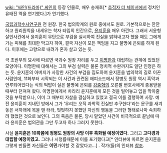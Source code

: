[[wiki: "싸인(드라마)" 싸인]]의 등장 인물로, 배우 송재호[* [[추적자 더 체이서]]에서 정치인 유태진 역을 연기했다.]가 연기했다.

[[국립과학수사연구원]] 전 원장. 한국 법의학계의 원로 중에서도 원로. 기본적으로는 깐깐하고 원리원칙을 내세우는 학자 타입의 인간으로, [[윤지훈]]을 매우 아낀다. 그래서 서윤형 살인사건에서 윤지훈이 무단으로 부검을 실시하여 진실을 밝혀내고자 했을 때도 그에게 가는 피해를 최대한 막고자 하여, 결국 자신이 모든 책임을 지고 불명예 은퇴를 하게 된다. 이후에는 고향으로 내려가 혼자 살고 있는 듯.

극 초반부의 묘사에 따르면 국과수 원장 자리를 두고 [[이명한]]과 대립하는 관계에 있었던 모양이다. 이명한에 대해서는 그의 부검 실력은 물론 정치적 수완까지도 일단 인정은 하는 듯. 윤지훈의 아버지가 사망한 사건의 부검을 집도하여 윤지훈을 법의학의 길로 이끈 사람인데, 11화부터 시작되는 이 사건과 관련된 에피소드에서 정병도 원장 역시 흑막과 연루되어있다는 식의 떡밥이 실은 불명예 은퇴를 [[강중혁]]의 오른팔 변호사에게 종용받을 때부터 던져져 왔다. 이명한에게서 차라리 윤지훈에게 모든 것을 털어놓고 입을 막아줄 것을 부탁받으나, 이미 그 때부터 자살을 결심하고 있었고 결국 이를 결행하여 사망. 예전 윤지훈이 지내던 방에서 그가 '우리는 오직 과학적 진실만 추구한다'라는 문구를 새겨놓은 서까래에 목을 맨 터라, 떳떳하지 못했던 자신의 행동을 그러한 형태로나마 속죄하려 했었던 것으로 보인다. 그의 죽음은 물론, 당시 맡았던 사건이 비극적으로 끝남에 따라 윤지훈은 법의관을 그만 두고자 하나 그러지 못한다.

사실 '''윤지훈은 10화쯤에 정병도 원장의 사망 이후 흑화될 예정이였다.''' 그리고 '''고다경과 대립할 예정이였고.''' 그러나 시청률때문에 이를 포기했다고[* 인터뷰에 따르면 윤지훈을 그렇게 만들면 자신들은 '''이민'''가야할 것 같았다고...] . 작가(들)의 인터뷰 [http://10.asiae.co.kr/Articles/new_view.htm?sec=news13&a_id=2011031109504027094 참조]. 
